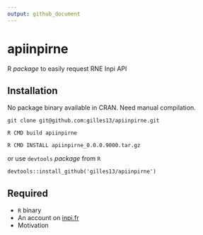```yaml
---
output: github_document
---
```


# apiinpirne

R *package* to easily request RNE Inpi API

## Installation

No package binary available in CRAN. Need manual compilation.

```
git clone git@github.com:gilles13/apiinpirne.git

R CMD build apiinpirne

R CMD INSTALL apiinpirne_0.0.0.9000.tar.gz
```

or use `devtools` *package* from `R`

```
devtools::install_github('gilles13/apiinpirne')
```

## Required

+ `R` binary
+ An account on [inpi.fr](https://data.inpi.fr/register)
+ Motivation
